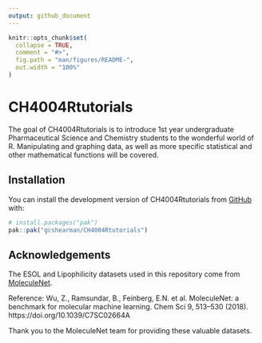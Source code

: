 ```yaml
---
output: github_document
---
```


<!-- README.md is generated from README.Rmd. Please edit that file -->

```r
knitr::opts_chunk$set(
  collapse = TRUE,
  comment = "#>",
  fig.path = "man/figures/README-",
  out.width = "100%"
)
```

# CH4004Rtutorials

<!-- badges: start -->
<!-- badges: end -->

The goal of CH4004Rtutorials is to introduce 1st year undergraduate Pharmaceutical Science and Chemistry students to the wonderful world of R. Manipulating and graphing data, as well as more specific statistical and other mathematical functions will be covered.

## Installation

You can install the development version of CH4004Rtutorials from [GitHub](https://github.com/) with:

``` r
# install.packages("pak")
pak::pak("gcshearman/CH4004Rtutorials")
```

## Acknowledgements

The ESOL and Lipophilicity datasets used in this repository come from [MoleculeNet](https://moleculenet.org/).

Reference: Wu, Z., Ramsundar, B., Feinberg, E.N. et al. MoleculeNet: a benchmark for molecular machine learning. Chem Sci 9, 513–530 (2018). https://doi.org/10.1039/C7SC02664A

Thank you to the MoleculeNet team for providing these valuable datasets.

